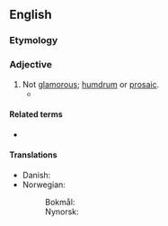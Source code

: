==English==

===Etymology===
{{prefix|en|un|glamorous}}

===Adjective===
{{en-adj}}

# Not [[glamorous]]; [[humdrum]] or [[prosaic]].
#* {{quote-journal|en|author=Neil Hegarty|title=Hidden City: Adventures and Explorations in Dublin by Karl Whitney, review: 'a necessary corrective' &#91;print version: Re-Joycing in Dublin, p.&nbsp;R25&#93;|url=http://www.telegraph.co.uk/culture/books/bookreviews/11047906/Hidden-City-Adventures-and-Explorations-in-Dublin-by-Karl-Whitney-review-a-necessary-corrective.html|work={{w|The Daily Telegraph}} (Review)|date=23 August 2014|passage=Whitney is absorbed especially by Dublin's '''unglamorous''' interstitial zones: the new housing estates and labyrinths of roads, watercourses and railways where the city peters into its commuter belt.}}

====Related terms====
* {{l|en|unglamorously}}

====Translations====
{{trans-top|not glamorous}}
* Danish: {{t|da|uglamorøs}}
* Norwegian:
*: Bokmål: {{t|nb|uglamorøs}}
*: Nynorsk: {{t|nn|uglamorøs}}
{{trans-mid}}
{{trans-bottom}}